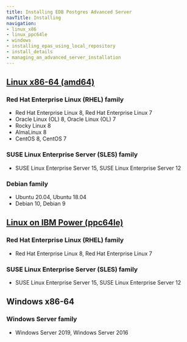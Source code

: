 ```yaml
---
title: Installing EDB Postgres Advanced Server
navTitle: Installing
navigation:
- linux_x86
- linux_ppc64le
- windows
- installing_epas_using_local_repository
- install_details
- managing_an_advanced_server_installation
---
```


## [Linux x86-64 (amd64)](linux_x86)
### Red Hat Enterprise Linux (RHEL) family
- Red Hat Enterprise Linux 8, Red Hat Enterprise Linux 7
- Oracle Linux (OL) 8, Oracle Linux (OL) 7 
- Rocky Linux 8
- AlmaLinux 8
- CentOS 8, CentOS 7
### SUSE Linux Enterprise Server (SLES) family 
- SUSE Linux Enterprise Server 15, SUSE Linux Enterprise Server 12
### Debian family
- Ubuntu 20.04, Ubuntu 18.04
- Debian 10, Debian 9
## [Linux on IBM Power (ppc64le)](linux_ppc64le)
### Red Hat Enterprise Linux (RHEL) family
- Red Hat Enterprise Linux 8, Red Hat Enterprise Linux 7
### SUSE Linux Enterprise Server (SLES) family 
- SUSE Linux Enterprise Server 15, SUSE Linux Enterprise Server 12
## Windows x86-64
### Windows Server family
- Windows Server 2019, Windows Server 2016